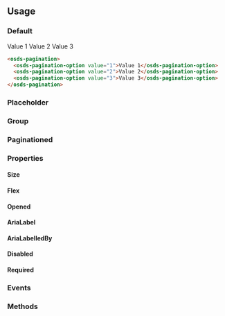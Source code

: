 


<GenericStyle />

## Usage

### Default

<osds-pagination>
  <osds-pagination-option value="1">Value 1</osds-pagination-option>
  <osds-pagination-option value="2">Value 2</osds-pagination-option>
  <osds-pagination-option value="3">Value 3</osds-pagination-option>
</osds-pagination>

```html
<osds-pagination>
  <osds-pagination-option value="1">Value 1</osds-pagination-option>
  <osds-pagination-option value="2">Value 2</osds-pagination-option>
  <osds-pagination-option value="3">Value 3</osds-pagination-option>
</osds-pagination>
```

### Placeholder

<Placeholder />

### Group

<Group />

### Paginationed

<Paginationed />

### Properties

#### Size

<SizeProperty />

#### Flex

<FlexProperty />

#### Opened

<Opened />

#### AriaLabel

<AriaLabelProperty />

#### AriaLabelledBy

<AriaLabelledByProperty />

#### Disabled

<DisabledProperty />

#### Required

<RequiredProperty />

### Events

<Events />

### Methods

<Methods />
